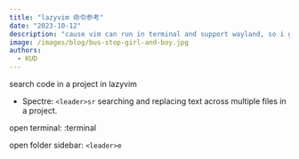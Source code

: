 ```yaml
---
title: "lazyvim 命令参考"
date: "2023-10-12"
description: "cause vim can run in terminal and support wayland, so i give up emacs"
image: /images/blog/bus-stop-girl-and-boy.jpg
authors:
  - KUD
---
```


search code in a project in lazyvim
- Spectre: `<leader>sr`
searching and replacing text across multiple files in a project.

open terminal: :terminal

open folder sidebar: `<leader>e`
